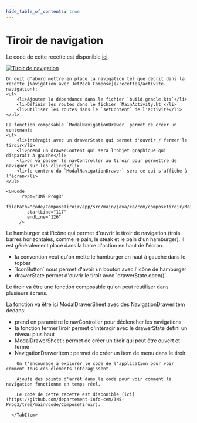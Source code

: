 ```yaml
---
hide_table_of_contents: true
---
```


# Tiroir de navigation


Le code de cette recette est disponible [ici](https://github.com/departement-info-cem/3N5-Prog3/tree/main/code/ComposeTiroir).

<Row>

<Column size="4" >

[![Tiroir de navigation](_tiroir/tiroir.png)](_tiroir/tiroir.png)

</Column>

</Row>

<Tabs queryString="recette-tiroir">
  <TabItem value="navigation_dabord" label="Navigation d'abord">

    On doit d'abord mettre en place la navigation tel que décrit dans la recette [Navigation avec JetPack Compose](/recettes/activite-navigation):
    <ul>
        <li>Ajouter la dépendance dans le fichier `build.gradle.kts`</li>
        <li>Définir les routes dans le fichier `MainActivity.kt`</li>
        <li>Utiliser les routes dans le `setContent` de l'activité</li>
    </ul>

  </TabItem>
  <TabItem value="ModalNavigationDrawer" label="ModalNavigationDrawer">

    La fonction composable `ModalNavigationDrawer` permet de créer un contenant:
    <ul>
        <li>intéragit avec un drawerState qui permet d'ouvrir / fermer le tiroir</li>
        <li>prend un drawerContent qui sera l'objet graphique qui disparaît à gauche</li>
        <li>on va passer le navController au tiroir pour permettre de naviguer sur les clicks</li>
        <li>le contenu du `ModalNavigationDrawer` sera ce qui s'affiche à l'écran</li>
    </ul>

    <GHCode
          repo="3N5-Prog3"
          filePath="code/ComposeTiroir/app/src/main/java/ca/cem/composetiroir/MainActivity.kt"
            startLine="117"
            endLine="126"
         />


</TabItem>
<TabItem value="hamburger" label="Hamburger">

  Le hamburger est l'icône qui permet d'ouvrir le tiroir de navigation (trois barres horizontales, comme le pain, le steak et le pain d'un hamburger).
  Il est généralement placé dans la barre d'action en haut de l'écran.
  <ul>
    <li>la convention veut qu'on mette le hamburger en haut à gauche dans le topbar</li>
    <li>`IconButton` nous permet d'avoir un bouton avec l'icône de hamburger</li>
    <li>drawerState permet d'ouvrir le tiroir avec `drawerState.open()`</li>
  </ul>



  <GHCode
            repo="3N5-Prog3"
            filePath="code/ComposeTiroir/app/src/main/java/ca/cem/composetiroir/MainActivity.kt"
              startLine="128"
              endLine="141"
           />

</TabItem>
<TabItem value="tiroir" label="Le tiroir">

  Le tiroir va être une fonction composable qu'on peut réutiliser dans plusieurs écrans.

  La fonction va être ici ModalDrawerSheet avec des NavigationDrawerItem dedans:
  <ul>
    <li>prend en paramètre le navController pour déclencher les navigations</li>
    <li>la fonction fermerTiroir permet d'intéragir avec le drawerState défini un niveau plus haut</li>
    <li>ModalDrawerSheet : permet de créer un tiroir qui peut être ouvert et fermé</li>
    <li>NavigationDrawerItem : permet de créer un item de menu dans le tiroir</li>
  </ul>

  <GHCode
            repo="3N5-Prog3"
            filePath="code/ComposeTiroir/app/src/main/java/ca/cem/composetiroir/MonTiroir.kt"
              startLine="28"
              endLine="70"
           />

</TabItem>
<TabItem value="explorer" label="Explorer le code">

        On t'encourage à explorer le code de l'application pour voir comment tous ces éléments intéragissent.

        Ajoute des points d'arrêt dans le code pour voir comment la navigation fonctionne en temps réel.

        Le code de cette recette est disponible [ici](https://github.com/departement-info-cem/3N5-Prog3/tree/main/code/ComposeTiroir).

      </TabItem>
</Tabs>
